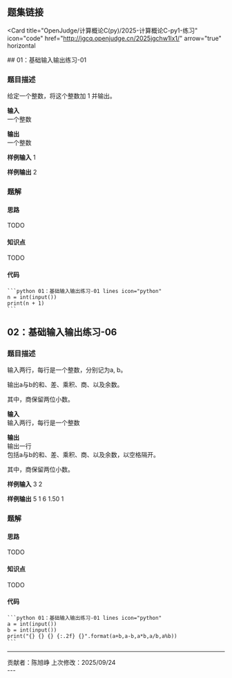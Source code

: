 ## 题集链接
<Card
  title="OpenJudge/计算概论C(py)/2025-计算概论C-py1-练习"
  icon="code"
  href="http://jgcq.openjudge.cn/2025jgchw1lx1/"
  arrow="true"
  horizontal
>

</Card>
## 01：基础输入输出练习-01

### 题目描述

给定一个整数，将这个整数加 1 并输出。

**输入**  
一个整数

**输出**  
一个整数

**样例输入**
<CodeBlock className="language-text">
1
</CodeBlock>

**样例输出**
<CodeBlock className="language-text">
2
</CodeBlock>


### 题解
#### 思路
TODO
#### 知识点
TODO
#### 代码

<Tabs>
  <Tab title="陈旭峥">

    ```python 01：基础输入输出练习-01 lines icon="python"
    n = int(input())
    print(n + 1)
    ```
    
  </Tab>

  <Tab title="徐志衡">
  </Tab>
</Tabs>

## 02：基础输入输出练习-06

### 题目描述

输入两行，每行是一个整数，分别记为a, b。

输出a与b的和、差、乘积、商、以及余数。

其中，商保留两位小数。


**输入**  
输入两行，每行是一个整数

**输出**  
输出一行 <br />
包括a与b的和、差、乘积、商、以及余数，以空格隔开。

其中，商保留两位小数。

**样例输入**
<CodeBlock className="language-text">
3
2
</CodeBlock>

**样例输出**
<CodeBlock className="language-text">
5 1 6 1.50 1
</CodeBlock>


### 题解
#### 思路
TODO
#### 知识点
TODO
#### 代码

<Tabs>
  <Tab title="陈旭峥">

    ```python 01：基础输入输出练习-01 lines icon="python"
    a = int(input())
    b = int(input())
    print("{} {} {} {:.2f} {}".format(a+b,a-b,a*b,a/b,a%b))
    ```
    
  </Tab>

  <Tab title="徐志衡">
  </Tab>
</Tabs>

---
<div className="text-center text-xs text-gray-400 mt-10">
  贡献者：陈旭峥  
  上次修改：2025/09/24
</div>
---